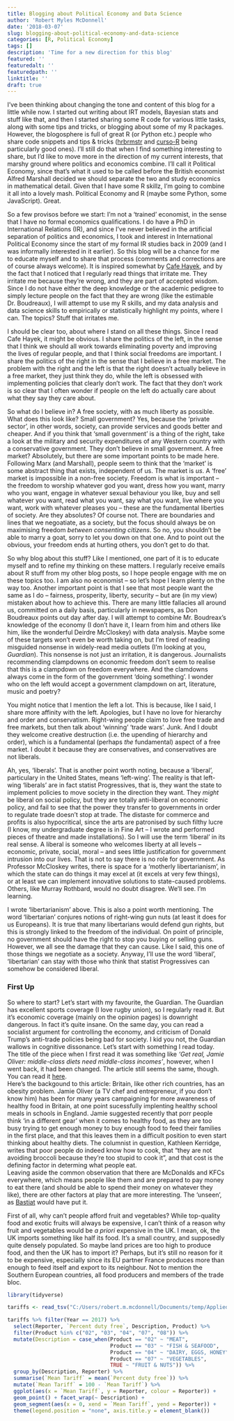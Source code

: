 ```yaml
---
title: Blogging about Political Economy and Data Science
author: 'Robert Myles McDonnell'
date: '2018-03-07'
slug: blogging-about-political-economy-and-data-science
categories: [R, Political Economy]
tags: []
description: 'Time for a new direction for this blog'
featured: ''
featuredalt: ''
featuredpath: ''
linktitle: ''
draft: true
---
```


I've been thinking about changing the tone and content of this blog for a little while now. I started out writing about IRT models, Bayesian stats and stuff like that, and then I started sharing some R code for various little tasks, along with some tips and tricks, or blogging about some of my R packages. However, the blogosphere is full of great R (or Python etc.) people who share code snippets and tips & tricks ([hrbrmstr](https://rud.is/b/) and [curso-R](http://curso-r.com/blog/) being particularly good ones). I'll still do that when I find something interesting to share, but I'd like to move more in the direction of my current interests, that marshy ground where politics and economics combine. I'll call it Political Economy, since that's what it used to be called before the British economist Alfred Marshall decided we should separate the two and study economics in mathematical detail. Given that I have some R skillz, I'm going to combine it all into a lovely mash. Political Economy and R (maybe some Python, some JavaScript). Great.  

So a few provisos before we start: I'm not a 'trained' economist, in the sense that I have no formal economics qualifications. I do have a PhD in International Relations (IR), and since I've never believed in the artificial separation of politics and economics, I took and interest in International Political Economy since the start of my formal IR studies back in 2009 (and I was informally interested in it earlier). So this blog will be a chance for me to educate myself and to share that process (comments and corrections are of course always welcome). It is inspired somewhat by [Cafe Hayek](http://cafehayek.com/), and by the fact that I noticed that I regularly read things that irritate me. They irritate me because they're wrong, and they are part of accepted wisdom. Since I do not have either the deep knowledge or the academic pedigree to simply lecture people on the fact that they are wrong (like the estimable Dr. Boudreaux), I will attempt to use my R skills, and my data analysis and data science skills to empirically or statistically highlight my points, where I can. The topics? Stuff that irritates me.   

I should be clear too, about where I stand on all these things. Since I read Cafe Hayek, it might be obvious. I share the politics of the left, in the sense that I think we should all work towards eliminating poverty and improving the lives of regular people, and that I think social freedoms are important. I share the politics of the right in the sense that I believe in a free market. The problem with the right and the left is that the right doesn't actually believe in a free market, they just think they do, while the left is obsessed with implementing policies that clearly don't work. The fact that they don't work is so clear that I often wonder if people on the left do actually care about what they say they care about.   

So what do I believe in? A free society, with as much liberty as possible. What does this look like? Small government? Yes, because the 'private sector', in other words, society, can provide services and goods better and cheaper. And if you think that 'small government' is a thing of the right, take a look at the military and security expenditures of any Western country with a conservative government. They don't believe in small government. A free market? Absolutely, but there are some important points to be made here. Following Marx (and Marshall), people seem to think that the 'market' is some abstract thing that exists, independent of us. The market is *us*. A 'free' market is impossible in a non-free society. Freedom is what is important -- the freedom to worship whatever god you want, dress how you want, marry who you want, engage in whatever sexual behaviour you like, buy and sell whatever you want, read what you want, say what you want, live where you want, work with whatever pleases you -- these are the fundamental liberties of society. Are they absolutes? Of course not. There are boundaries and lines that we negoatiate, as a society, but the focus should always be on maximising freedom *between consenting citizens*. So no, you shouldn't be able to marry a goat, sorry to let you down on that one. And to point out the obvious, your freedom ends at hurting others, you don't get to do that.  

So why blog about this stuff? Like I mentioned, one part of it is to educate myself and to refine my thinking on these matters. I regularly receive emails about R stuff from my other blog posts, so I hope people engage with me on these topics too. I am also no economist -- so let's hope I learn plenty on the way too. Another important point is that I see that most people want the same as I do -- fairness, prosperity, liberty, security -- but are (in my view) mistaken about how to achieve this. There are many little fallacies all around us, committed on a daily basis, particularly in newspapers, as Don Boudreaux points out day after day. I will attempt to combine Mr. Boudreax's knowledge of the economy (I don't have it, I learn from him and others like him, like the wonderful Deirdre McCloskey) with data analysis. Maybe some of these targets won't even be worth taking on, but I'm tired of reading misguided nonsense in widely-read media outlets (I'm looking at you, *Guardian*). This nonsense is not just an irritation, it is dangerous. Journalists recommending clampdowns on economic freedom don't seem to realise that this is a clampdown on freedom everywhere. And the clamdowns always come in the form of the government 'doing something'. I wonder who on the left would accept a government clampdown on art, literature, music and poetry?  

You might notice that I mention the left a lot. This is because, like I said, I share more affinity with the left. Apologies, but I have no love for hierarchy and order and conservatism. Right-wing people claim to love free trade and free markets, but then talk about 'winning' 'trade wars'. Junk. And I doubt they welcome creative destruction (i.e. the upending of hierarchy and order), which is a fundamental (perhaps *the* fundamental) aspect of a free market. I doubt it because they are conservatives, and conservatives are not liberals.  

Ah, yes, 'liberals'. That is another point worth noting, because a 'liberal', particulary in the United States, means 'left-wing'. The reality is that left-wing 'liberals' are in fact statist Progressives, that is, they want the state to implement policies to move society in the direction they want. They *might* be liberal on social policy, but they are totally anti-liberal on economic policy, and fail to see that the power they transfer to governments in order to regulate trade doesn't stop at trade. The distaste for commerce and profits is also hypocritical, since the arts are patronised by such filthy lucre (I know, my undergraduate degree is in Fine Art -- I wrote and performed pieces of theatre and made installations). So I will use the term 'liberal' in its real sense. A liberal is someone who welcomes liberty at all levels -- economic, private, social, moral -- and sees little justification for government intrusion into our lives. That is not to say there is no role for government. As  Professor McCloskey writes, there is space for a 'motherly libertarianism', in which the state can do things it may excel at (it excels at very few things), or at least we can implement innovative solutions to state-caused problems. Others, like Murray Rothbard, would no doubt disagree. We'll see. I'm learning.  

I wrote 'libertarianism' above. This is also a point worth mentioning. The word 'libertarian' conjures notions of right-wing gun nuts (at least it does for us Europeans). It is true that many libertarians would defend gun rights, but this is strongly linked to the freedom of the individual. On point of principle, no government should have the right to stop you buying or selling guns. However, we all see the damage that they can cause. Like I said, this one of those things we negotiate as a society. Anyway, I'll use the word 'liberal', 'libertarian' can stay with those who think that statist Progressives can somehow be considered liberal. 


### First Up
So where to start? Let's start with my favourite, the Guardian. The Guardian has excellent sports coverage (I love rugby union), so I regularly read it. But it's economic coverage (mainly on the opinion pages) is downright dangerous. In fact it's quite insane. On the same day, you can read a socialist argument for controlling the economy, and criticism of Donald Trump's anti-trade policies being bad for society. I kid you not, the Guardian wallows in cognitive dissonance. Let's start with something I read today. The title of the piece when I first read it was something like *'Get real, Jamie Oliver: middle-class diets need middle-class incomes'*, however, when I went back, it had been changed. The article still seems the same, though. You can read it [here](https://www.theguardian.com/commentisfree/2018/mar/07/jamie-oliver-poor-people-diet-tips-obesity-class).   
Here's the backgound to this article: Britain, like other rich countries, has an obesity problem. Jamie Oliver (a TV chef and entrepreneur, if you don't know him) has been for many years campaigning for more awareness of healthy food in Britain, at one point sucessfully implenting healthy school meals in schools in England. Jamie suggested recently that porr people think 'in a different gear' when it comes to healthy food, as they are too busy trying to get enough money to buy enough food to feed their families in the first place, and that this leaves them in a difficult position to even start thinking about healthy diets. The columnist in question, Kathleen Kerridge, writes that poor people do indeed know how to cook, that "they are not avoiding broccoli because they're too stupid to cook it", and that cost is the defining factor in determing what people eat.  
Leaving aside the common observation that there are McDonalds and KFCs everywhere, which means people like them and are prepared to pay money to eat there (and should be able to spend their money on whatever they like), there are other factors at play that are more interesting. The 'unseen', as [Bastiat](http://www.econlib.org/library/Bastiat/basEss1.html) would have put it. 

First of all, why can't people afford fruit and vegetables? While top-quality food and exotic fruits will always be expensive, I can't think of a reason why fruit and vegetables would be *a priori* expensive in the UK. I mean, ok, the UK imports something like half its food. It's a small country, and supposedly quite densely populated. So maybe land prices are too high to produce food, and then the UK has to import it? Perhaps, but it's still no reason for it to be expensive, especially since its EU partner France produces more than enough to feed itself and export to its neighbour. Not to mention the Southern European countries, all food producers and members of the trade bloc.


```r
library(tidyverse)

tariffs <- read_tsv("C:/Users/robert.m.mcdonnell/Documents/temp/Applied_MFN_Tariffs.txt")

tariffs %>% filter(Year == 2017) %>% 
  select(Reporter, `Percent duty free`, Description, Product) %>% 
  filter(Product %in% c("02", "03", "04", "07", "08")) %>% 
  mutate(Description = case_when(Product == "02" ~ "MEAT",
                                 Product == "03" ~ "FISH & SEAFOOD",
                                 Product == "04" ~ "DAIRY, EGGS, HONEY",
                                 Product == "07" ~ "VEGETABLES",
                                 TRUE ~ "FRUIT & NUTS")) %>% 
  group_by(Description, Reporter) %>%
  summarise(`Mean Tariff` = mean(`Percent duty free`)) %>%
  mutate(`Mean Tariff` = 100 - `Mean Tariff`) %>% 
  ggplot(aes(x = `Mean Tariff`, y = Reporter, colour = Reporter)) +
  geom_point() + facet_wrap(~ Description) + 
  geom_segment(aes(x = 0, xend = `Mean Tariff`, yend = Reporter)) +
  theme(legend.position = "none", axis.title.y = element_blank())
```

